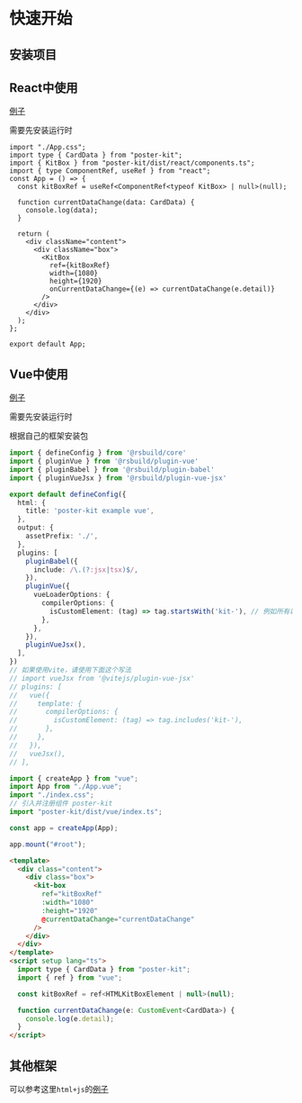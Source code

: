 
# 快速开始

## 安装项目

<PackageManagerTabs command="install poster-kit" />

## React中使用

[例子](https://github.com/Fairfarren/PosterKit/tree/main/example/react)

需要先安装运行时

<PackageManagerTabs command="install @stencil/react-output-target" />

```tsx title=App.tsx
import "./App.css";
import type { CardData } from "poster-kit";
import { KitBox } from "poster-kit/dist/react/components.ts";
import { type ComponentRef, useRef } from "react";
const App = () => {
  const kitBoxRef = useRef<ComponentRef<typeof KitBox> | null>(null);

  function currentDataChange(data: CardData) {
    console.log(data);
  }

  return (
    <div className="content">
      <div className="box">
        <KitBox
          ref={kitBoxRef}
          width={1080}
          height={1920}
          onCurrentDataChange={(e) => currentDataChange(e.detail)}
        />
      </div>
    </div>
  );
};

export default App;
```

## Vue中使用

[例子](https://github.com/Fairfarren/PosterKit/tree/main/example/vue)

需要先安装运行时

<PackageManagerTabs command="install @stencil/vue-output-target" />

根据自己的框架安装包
```ts title=rsbuild.config.ts 或 vite.config.ts
import { defineConfig } from '@rsbuild/core'
import { pluginVue } from '@rsbuild/plugin-vue'
import { pluginBabel } from '@rsbuild/plugin-babel'
import { pluginVueJsx } from '@rsbuild/plugin-vue-jsx'

export default defineConfig({
  html: {
    title: 'poster-kit example vue',
  },
  output: {
    assetPrefix: './',
  },
  plugins: [
    pluginBabel({
      include: /\.(?:jsx|tsx)$/,
    }),
    pluginVue({
      vueLoaderOptions: {
        compilerOptions: {
          isCustomElement: (tag) => tag.startsWith('kit-'), // 例如所有以 my- 开头的标签
        },
      },
    }),
    pluginVueJsx(),
  ],
})
// 如果使用vite，请使用下面这个写法
// import vueJsx from '@vitejs/plugin-vue-jsx'
// plugins: [
//   vue({
//     template: {
//       compilerOptions: {
//         isCustomElement: (tag) => tag.includes('kit-'),
//       },
//     },
//   }),
//   vueJsx(),
// ],
```


```ts title=入口文件 index.ts
import { createApp } from "vue";
import App from "./App.vue";
import "./index.css";
// 引入并注册组件 poster-kit
import "poster-kit/dist/vue/index.ts";

const app = createApp(App);

app.mount("#root");
```

```html title=App.vue
<template>
  <div class="content">
    <div class="box">
      <kit-box
        ref="kitBoxRef"
        :width="1080"
        :height="1920"
        @currentDataChange="currentDataChange"
      />
    </div>
  </div>
</template>
<script setup lang="ts">
  import type { CardData } from "poster-kit";
  import { ref } from "vue";

  const kitBoxRef = ref<HTMLKitBoxElement | null>(null);

  function currentDataChange(e: CustomEvent<CardData>) {
    console.log(e.detail);
  }
</script>
```

## 其他框架

可以参考这里`html+js`的[例子](https://github.com/Fairfarren/PosterKit/blob/main/packages/posterKit/src/index.html)
